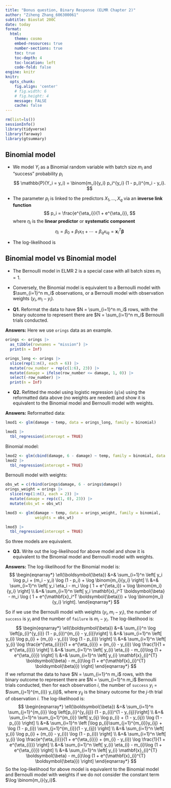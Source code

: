 ```yaml
---
title: "Bonus question, Binary Response (ELMR Chapter 2)"
author: "Ziheng Zhang_606300061"
subtitle: Biostat 200C
date: today
format:
  html:
    theme: cosmo
    embed-resources: true
    number-sections: true
    toc: true
    toc-depth: 4
    toc-location: left
    code-fold: false
engine: knitr
knitr:
  opts_chunk: 
    fig.align: 'center'
    # fig.width: 6
    # fig.height: 4
    message: FALSE
    cache: false
---
```

```r
rm(list=ls())
sessionInfo()
library(tidyverse)
library(faraway)
library(gtsummary)
```

## Binomial model

- We model $Y_i$ as a Binomial random variable with batch size $m_i$ and "success" probability $p_i$
$$
\mathbb{P}(Y_i = y_i) = \binom{m_i}{y_i} p_i^{y_i} (1 - p_i)^{m_i - y_i}.
$$

- The parameter $p_i$ is linked to the predictors $X_1, \ldots, X_{q}$ via an **inverse link function**
$$
p_i = \frac{e^{\eta_i}}{1 + e^{\eta_i}},
$$
where $\eta_i$ is the **linear predictor** or **systematic component**
$$
\eta_i = \beta_0 + \beta_1 x_{i1} + \cdots + \beta_{q} x_{iq} = \mathbf{x}_i^T \boldsymbol{\beta}
$$

- The log-likelihood is
\begin{eqnarray*}
\ell(\boldsymbol{\beta}) &=& \sum_{i=1}^n \left[ y_i \log p_i + (m_i - y_i) \log (1 - p_i) + \log \binom{m_i}{y_i} \right] \\
&=& \sum_{i=1}^n \left[ y_i \eta_i - m_i \log ( 1 + e^{\eta_i}) + \log \binom{m_i}{y_i} \right] \\
&=& \sum_{i=1}^n \left[ y_i \cdot \mathbf{x}_i^T \boldsymbol{\beta} - m_i \log ( 1 + e^{\mathbf{x}_i^T \boldsymbol{\beta}}) + \log \binom{m_i}{y_i} \right].
\end{eqnarray*}

## Binomial model vs Binomial model
- The Bernoulli model in ELMR 2 is a special case with all batch sizes $m_i = 1$. 

- Conversely, the Binomial model is equivalent to a Bernoulli model with $\sum_{i=1}^n m_i$ observations, or a Bernoulli model with observation weights $(y_i, m_i - y_i)$. 

- **Q1.** Reformat the data to have $N = \sum_{i=1}^n m_i$ rows, with the binary outcome to represent there are $N = \sum_{i=1}^n m_i$ Bernoulli trials conducted. 

**Answers:** Here we use `orings` data as an example. 

```r
orings <- orings |>
  as_tibble(rownames = "mission") |>
  print(n = Inf)
```

```r
orings_long <- orings |>
  slice(rep(1:n(), each = 6)) |>
  mutate(row_number = rep(c(1:6), 23)) |>
  mutate(damage = ifelse(row_number <= damage, 1, 0)) |>
  select(-row_number) |>
  print(n = Inf)
```

- **Q2.** Refitted the model using logistic regression (`glm`) using the reformatted data above (no weights are needed) and show it is equivalent to the Binomial model and Bernoulli model with weights. 

**Answers:** 
Reformatted data:
```r
lmod1 <- glm(damage ~ temp, data = orings_long, family = binomial)

lmod1 |>
  tbl_regression(intercept = TRUE)
```

Binomial model:
```r
lmod2 <- glm(cbind(damage, 6 - damage) ~ temp, family = binomial, data = orings)
lmod2 |>
  tbl_regression(intercept = TRUE)
```

Bernoulli model with weights:
```r
obs_wt = c(rbind(orings$damage, 6 - orings$damage))
orings_weight = orings |>
  slice(rep(1:n(), each = 2)) |>
  mutate(damage = rep(c(1, 0), 23)) |>
  mutate(obs_wt = obs_wt) 

lmod3 <- glm(damage ~ temp, data = orings_weight, family = binomial, 
             weights = obs_wt)

lmod3 |>
  tbl_regression(intercept = TRUE)
```
So three models are equivalent.

- **Q3.** Write out the log-likelihood for above model and show it is equivalent to the Binomial model and Bernoulli model with weights.

**Answers:**
The log-likelihood for the Binomial model is:
$$
\begin{eqnarray*}
\ell(\boldsymbol{\beta}) &=& \sum_{i=1}^n \left[ y_i \log p_i + (m_i - y_i) \log (1 - p_i) + \log \binom{m_i}{y_i} \right] \\
&=& \sum_{i=1}^n \left[ y_i \eta_i - m_i \log ( 1 + e^{\eta_i}) + \log \binom{m_i}{y_i} \right] \\
&=& \sum_{i=1}^n \left[ y_i \mathbf{x}_i^T \boldsymbol{\beta} - m_i \log ( 1 + e^{\mathbf{x}_i^T \boldsymbol{\beta}}) + \log \binom{m_i}{y_i} \right].
\end{eqnarray*}
$$

So if we use the Bernoulli model with weights $(y_{i}, m_{i}-y_{i})$, the number of `success` is $y_{i}$ and the number of `failure` is $m_{i} - y_{i}$. The log-likelihood is:
$$
\begin{eqnarray*}
\ell(\boldsymbol{\beta}) &=& \sum_{i}^n \log \left[p_{i}^{y_{i}} (1 - p_{i})^{m_{i} - y_{i}}\right] \\
&=& \sum_{i=1}^n \left[ y_{i} \log p_{i} + (m_{i} - y_{i}) \log (1 - p_{i}) \right] \\
&=& \sum_{i=1}^n \left[ y_{i} \log \frac{e^{\eta_{i}}}{1 + e^{\eta_{i}}} + (m_{i} - y_{i}) \log \frac{1}{1 + e^{\eta_{i}}}  \right] \\
&=& \sum_{i=1}^n \left[ y_{i} \eta_{i} - m_{i}\log (1 + e^{\eta_{i}}) \right] \\
&=& \sum_{i=1}^n \left[ y_{i} \mathbf{x}_{i}^{T} \boldsymbol{\beta} - m_{i}\log (1 + e^{\mathbf{x}_{i}^{T} \boldsymbol{\beta}}) \right]
\end{eqnarray*}
$$
If we reformat the data to have $N = \sum_{i=1}^n m_i$ rows, with the binary outcome to represent there are $N = \sum_{i=1}^n m_i$ Bernoulli trials conducted, then for each observation $i$, the number of `success` $y_{i}$ = $\sum_{j=1}^{m_{i}} y_{ij}$, where $y_{ij}$ is the binary outcome for the $j$-th trial of observation $i$. The log-likelihood is:
$$
\begin{eqnarray*}
\ell(\boldsymbol{\beta}) &=& \sum_{i=1}^n \sum_{j=1}^{m_{i}} \log \left[p_{i}^{y_{ij}} (1 - p_{i})^{1 - y_{ij}}\right] \\
&=& \sum_{i=1}^n \sum_{j=1}^{m_{i}} \left[ y_{ij} \log p_{i} + (1 - y_{ij}) \log (1 - p_{i}) \right] \\
&=& \sum_{i=1}^n \left [\log p_{i}\sum_{j=1}^{m_{i}}y_{ij} + \log (1 - p_{i}) \sum_{j=1}^{m_{i}}(1 - y_{ij}) \right] \\
&=& \sum_{i=1}^n \left[ y_{i} \log p_{i} + (m_{i} - y_{i}) \log (1 - p_{i}) \right] \\
&=& \sum_{i=1}^n \left[ y_{i} \log \frac{e^{\eta_{i}}}{1 + e^{\eta_{i}}} + (m_{i} - y_{i}) \log \frac{1}{1 + e^{\eta_{i}}}  \right] \\
&=& \sum_{i=1}^n \left[ y_{i} \eta_{i} - m_{i}\log (1 + e^{\eta_{i}}) \right] \\
&=& \sum_{i=1}^n \left[ y_{i} \mathbf{x}_{i}^{T} \boldsymbol{\beta} - m_{i}\log (1 + e^{\mathbf{x}_{i}^{T} \boldsymbol{\beta}}) \right]
\end{eqnarray*}
$$
So the log-likelihood for above model is equivalent to the Binomial model and Bernoulli model with weights if we do not consider the constant term $\log \binom{m_i}{y_i}$.




